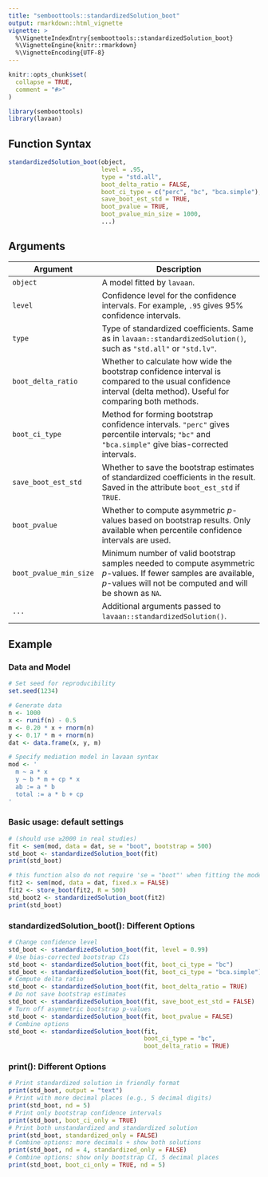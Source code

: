 ```yaml
---
title: "semboottools::standardizedSolution_boot"
output: rmarkdown::html_vignette
vignette: >
  %\VignetteIndexEntry{semboottools::standardizedSolution_boot}
  %\VignetteEngine{knitr::rmarkdown}
  %\VignetteEncoding{UTF-8}
---
```


```r
knitr::opts_chunk$set(
  collapse = TRUE,
  comment = "#>"
)
```

```r
library(semboottools)
library(lavaan)
```

## Function Syntax

```r
standardizedSolution_boot(object,
                          level = .95,
                          type = "std.all",
                          boot_delta_ratio = FALSE,
                          boot_ci_type = c("perc", "bc", "bca.simple"),
                          save_boot_est_std = TRUE,
                          boot_pvalue = TRUE,
                          boot_pvalue_min_size = 1000,
                          ...)
```

## Arguments

| Argument               | Description                                                                                                                                                                                                |
|-----------------------|------------------------------------------------------------------------------------------------------------------------------------------------------------------------------------------------------------|
| `object`               | A model fitted by `lavaan`.                                                                                                                                |
| `level`                | Confidence level for the confidence intervals. For example, `.95` gives 95% confidence intervals.                                                                                                          |
| `type`                 | Type of standardized coefficients. Same as in `lavaan::standardizedSolution()`, such as `"std.all"` or `"std.lv"`.                                                                                           |
| `boot_delta_ratio`     | Whether to calculate how wide the bootstrap confidence interval is compared to the usual confidence interval (delta method). Useful for comparing both methods.                                            |
| `boot_ci_type`         | Method for forming bootstrap confidence intervals. `"perc"` gives percentile intervals; `"bc"` and `"bca.simple"` give bias-corrected intervals.                                                            |
| `save_boot_est_std`    | Whether to save the bootstrap estimates of standardized coefficients in the result. Saved in the attribute `boot_est_std` if `TRUE`.                                                                         |
| `boot_pvalue`          | Whether to compute asymmetric *p*-values based on bootstrap results. Only available when percentile confidence intervals are used.                                                                          |
| `boot_pvalue_min_size` | Minimum number of valid bootstrap samples needed to compute asymmetric *p*-values. If fewer samples are available, *p*-values will not be computed and will be shown as `NA`.                                |
| `...`                  | Additional arguments passed to `lavaan::standardizedSolution()`.                                                                                                                                             |

## Example

### Data and Model

```r
# Set seed for reproducibility
set.seed(1234)

# Generate data
n <- 1000
x <- runif(n) - 0.5
m <- 0.20 * x + rnorm(n)
y <- 0.17 * m + rnorm(n)
dat <- data.frame(x, y, m)

# Specify mediation model in lavaan syntax
mod <- '
  m ~ a * x
  y ~ b * m + cp * x
  ab := a * b
  total := a * b + cp
'
```

### Basic usage: default settings

```r
# (should use ≥2000 in real studies)
fit <- sem(mod, data = dat, se = "boot", bootstrap = 500)
std_boot <- standardizedSolution_boot(fit)
print(std_boot)
```

```r
# this function also do not require 'se = "boot"' when fitting the model
fit2 <- sem(mod, data = dat, fixed.x = FALSE)
fit2 <- store_boot(fit2, R = 500)
std_boot2 <- standardizedSolution_boot(fit2)
print(std_boot)
```

### standardizedSolution_boot(): Different Options

```r
# Change confidence level
std_boot <- standardizedSolution_boot(fit, level = 0.99)
# Use bias-corrected bootstrap CIs
std_boot <- standardizedSolution_boot(fit, boot_ci_type = "bc")
std_boot <- standardizedSolution_boot(fit, boot_ci_type = "bca.simple")
# Compute delta ratio
std_boot <- standardizedSolution_boot(fit, boot_delta_ratio = TRUE)
# Do not save bootstrap estimates
std_boot <- standardizedSolution_boot(fit, save_boot_est_std = FALSE)
# Turn off asymmetric bootstrap p-values
std_boot <- standardizedSolution_boot(fit, boot_pvalue = FALSE)
# Combine options
std_boot <- standardizedSolution_boot(fit,
                                      boot_ci_type = "bc",
                                      boot_delta_ratio = TRUE)
```

### print(): Different Options

```r

# Print standardized solution in friendly format
print(std_boot, output = "text")
# Print with more decimal places (e.g., 5 decimal digits)
print(std_boot, nd = 5)
# Print only bootstrap confidence intervals
print(std_boot, boot_ci_only = TRUE)
# Print both unstandardized and standardized solution
print(std_boot, standardized_only = FALSE)
# Combine options: more decimals + show both solutions
print(std_boot, nd = 4, standardized_only = FALSE)
# Combine options: show only bootstrap CI, 5 decimal places
print(std_boot, boot_ci_only = TRUE, nd = 5)
```
